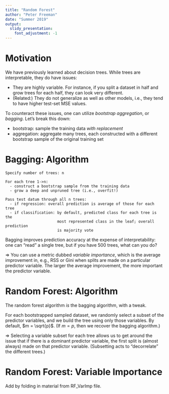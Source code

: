 ```yaml
---
title: "Random Forest"
author: "Peter Freeman"
date: "Summer 2019"
output: 
  slidy_presentation:
    font_adjustment: -1
---
```


Motivation
===

We have previously learned about decision trees. While trees are interpretable, they do have issues:

- They are highly variable. For instance, if you split a dataset in half and grow trees for each half, they can look very different.
- (Related:) They do not generalize as well as other models, i.e., they tend to have higher test-set MSE values.

To counteract these issues, one can utilize *bootstrap aggregation*, or *bagging*. Let's break this down:

- bootstrap: sample the training data *with replacement*
- aggregation: aggregate many trees, each constructed with a different bootstrap sample of the original training set

Bagging: Algorithm
===

```
Specify number of trees: n

For each tree 1->n:
  - construct a bootstrap sample from the training data
  - grow a deep and unpruned tree (i.e., overfit!)
  
Pass test datum through all n trees:
  - if regression: overall prediction is average of those for each tree
  - if classification: by default, predicted class for each tree is the
                       most represented class in the leaf; overall prediction
                       is majority vote
```

Bagging improves prediction accuracy at the expense of interpretability: one can "read" a single tree, but if you have 500 trees, what can you do? 

$\Rightarrow$ You can use a metric dubbed *variable importance*, which is the average improvement in, e.g., RSS or Gini when splits are made on a particular predictor variable. The larger the average improvement, the more important the predictor variable.

Random Forest: Algorithm
===

The random forest algorithm *is* the bagging algorithm, with a tweak.

For each bootstrapped sampled dataset, we randomly select a subset of the predictor variables, and we build the tree using only those variables. By default, $m = \sqrt{p}$. (If $m = p$, then we recover the bagging algorithm.)

$\Rightarrow$ Selecting a variable subset for each tree allows us to get around the issue that if there is a dominant predictor variable, the first split is (almost always) made on that predictor variable. (Subsetting acts to "decorrelate" the different trees.)

Random Forest: Variable Importance
===

Add by folding in material from RF_VarImp file.

